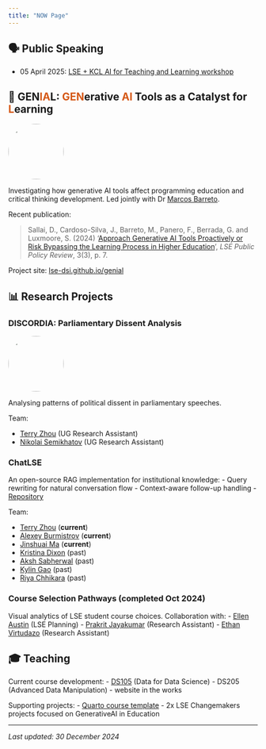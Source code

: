 ```yaml
---
title: "NOW Page"
---
```



## 🗣️ Public Speaking

- 05 April 2025: [LSE + KCL AI for Teaching and Learning workshop](./talks/2025-04-05-lse-language-centre.qmd)

## 🤖 GEN<font color='#D55816'>IA</font>L: <font color='#D55816'>GEN</font>erative <font color='#D55816'>AI</font> Tools as a Catalyst for <font color='#D55816'>L</font>earning

<img src="images/GENIAL_favicon.png"  style="object-fit: cover;width:8em;height:8em;border-radius: 70%;"/>


Investigating how generative AI tools affect programming education and critical thinking development. Led jointly with Dr [Marcos Barreto](https://marcosebarreto.github.io/).

Recent publication:

> Sallai, D., Cardoso-Silva, J., Barreto, M., Panero, F., Berrada, G. and Luxmoore, S. (2024) '[Approach Generative AI Tools Proactively or Risk Bypassing the Learning Process in Higher Education](https://doi.org/10.31389/lseppr.108)', *LSE Public Policy Review*, 3(3), p. 7.

Project site: [lse-dsi.github.io/genial](http://lse-dsi.github.io/genial)

## 📊 Research Projects

### DISCORDIA: Parliamentary Dissent Analysis

<img src="images/DISCORDIA_favicon.png" style="object-fit: cover;width:8em;height:8em;border-radius: 70%;"/>

Analysing patterns of political dissent in parliamentary speeches.

Team:

- [Terry Zhou](https://github.com/tz1211) (UG Research Assistant)
- [Nikolai Semikhatov](https://github.com/Sevnhutsjr) (UG Research Assistant)

### ChatLSE

An open-source RAG implementation for institutional knowledge:
- Query rewriting for natural conversation flow
- Context-aware follow-up handling
- [Repository](https://github.com/LSE-DSI/chat-lse)

Team:

- [Terry Zhou](https://github.com/tz1211) (**current**)
- [Alexey Burmistrov](https://github.com/aliceandchains) (**current**)
- [Jinshuai Ma](https://github.com/Mayazure) (**current**)
- [Kristina Dixon](https://github.com/KristinaD1910) (past)
- [Aksh Sabherwal](https://github.com/akshsabherwal) (past)
- [Kylin Gao](https://github.com/gaoonline) (past)
- [Riya Chhikara](https://github.com/RiyaChhikara) (past)

### Course Selection Pathways (completed Oct 2024)

Visual analytics of LSE student course choices. Collaboration with:
- [Ellen Austin](https://www.linkedin.com/in/ellen-austin-886a03a/) (LSE Planning)
- [Prakrit Jayakumar](https://github.com/prakritj) (Research Assistant)
- [Ethan Virtudazo](https://github.com/ethanvirtudazo) (Research Assistant)

## 🎓 Teaching

Current course development:
- [DS105](https://lse-dsi.github.io/DS105) (Data for Data Science)
- DS205 (Advanced Data Manipulation) - website in the works

Supporting projects:
- [Quarto course template](https://github.com/jonjoncardoso/quarto-template-for-university-courses)
- 2x LSE Changemakers projects focused on GenerativeAI in Education

---
*Last updated: 30 December 2024*

[^1]: About the [/now page movement](https://sive.rs/nowff)

